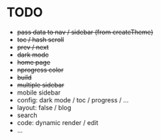 # TODO

- ~~pass data to nav / sidebar (from createTheme)~~
- ~~toc / hash scroll~~
- ~~prev / next~~
- ~~dark mode~~
- ~~home page~~
- ~~nprogress color~~
- ~~build~~
- ~~multiple sidebar~~
- mobile sidebar
- config: dark mode / toc / progress / ...
- layout: false / blog
- search
- code: dynamic render / edit
- ...
